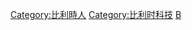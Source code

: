 {{Commonscat|Nobel laureates from Belgium}}

[[Category:比利時人|Category:比利時人]]
[[Category:比利时科技|Category:比利时科技]]
[[Category:各國諾貝爾獎獲得者|B]]
